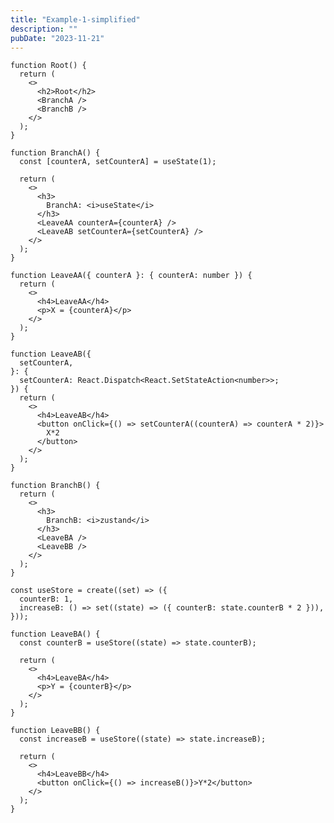 ```yaml
---
title: "Example-1-simplified"
description: ""
pubDate: "2023-11-21"
---
```


```tsx
function Root() {
  return (
    <>
      <h2>Root</h2>
      <BranchA />
      <BranchB />
    </>
  );
}

function BranchA() {
  const [counterA, setCounterA] = useState(1);

  return (
    <>
      <h3>
        BranchA: <i>useState</i>
      </h3>
      <LeaveAA counterA={counterA} />
      <LeaveAB setCounterA={setCounterA} />
    </>
  );
}

function LeaveAA({ counterA }: { counterA: number }) {
  return (
    <>
      <h4>LeaveAA</h4>
      <p>X = {counterA}</p>
    </>
  );
}

function LeaveAB({
  setCounterA,
}: {
  setCounterA: React.Dispatch<React.SetStateAction<number>>;
}) {
  return (
    <>
      <h4>LeaveAB</h4>
      <button onClick={() => setCounterA((counterA) => counterA * 2)}>
        X*2
      </button>
    </>
  );
}

function BranchB() {
  return (
    <>
      <h3>
        BranchB: <i>zustand</i>
      </h3>
      <LeaveBA />
      <LeaveBB />
    </>
  );
}

const useStore = create((set) => ({
  counterB: 1,
  increaseB: () => set((state) => ({ counterB: state.counterB * 2 })),
}));

function LeaveBA() {
  const counterB = useStore((state) => state.counterB);

  return (
    <>
      <h4>LeaveBA</h4>
      <p>Y = {counterB}</p>
    </>
  );
}

function LeaveBB() {
  const increaseB = useStore((state) => state.increaseB);

  return (
    <>
      <h4>LeaveBB</h4>
      <button onClick={() => increaseB()}>Y*2</button>
    </>
  );
}
```
